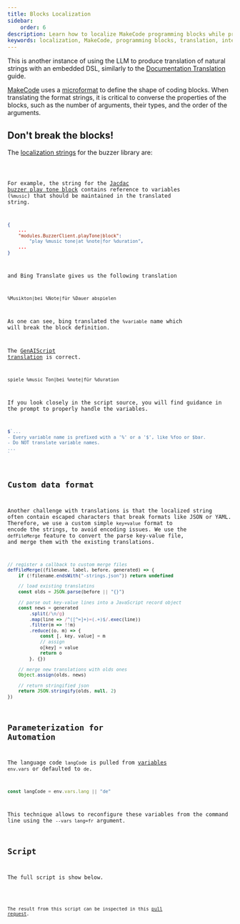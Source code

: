 ```yaml
---
title: Blocks Localization
sidebar:
    order: 6
description: Learn how to localize MakeCode programming blocks while preserving block properties and variable names for international audiences.
keywords: localization, MakeCode, programming blocks, translation, internationalization
---
```



This is another instance of using the LLM to produce translation of natural strings with an embedded DSL, similarly to the [Documentation Translation](/genaiscript/case-studies/documentation-translations.mdx) guide.

[MakeCode](https://makecode.com) uses a [microformat](https://makecode.com/defining-blocks) to define the shape of coding blocks.
When translating the format strings, it is critical to converse the properties of the blocks, such as the number of arguments, 
their types, and the order of the arguments.

## Don't break the blocks!

The [localization strings](https://github.com/microsoft/pxt-jacdac/blob/45d3489c0b96ed0f74c9bbea53fb0714ae9f7fcc/buzzer/_locales/jacdac-buzzer-strings.json#L1) for the buzzer library are:

<Code title="jacdac-buzzer-strings.json" code={stringsJson} wrap={true} lang="json" />

For example, the string for the [Jacdac buzzer play tone block](https://github.com/microsoft/pxt-jacdac/blob/45d3489c0b96ed0f74c9bbea53fb0714ae9f7fcc/buzzer/_locales/jacdac-buzzer-strings.json#L5-L6) 
contains reference to variables (`%music`) that should be maintained in the translated string.

```json
{
    ...
    "modules.BuzzerClient.playTone|block": 
        "play %music tone|at %note|for %duration",
    ...
}
```

and Bing Translate gives us the following translation

```txt title="Bing Translator"
%Musikton|bei %Note|für %Dauer abspielen
```

As one can see, bing translated the `%variable` name which will break the block definition.

The [GenAIScript translation](https://github.com/microsoft/pxt-jacdac/blob/45d3489c0b96ed0f74c9bbea53fb0714ae9f7fcc/buzzer/_locales/de/jacdac-buzzer-strings.json#L5) is correct.

```txt title="GenAIScript"
spiele %music Ton|bei %note|für %duration
```
If you look closely in the script source, you will find guidance in the prompt to properly
handle the variables.

```js title="block-translator.genai.mjs"
$`...
- Every variable name is prefixed with a '%' or a '$', like %foo or $bar.
- Do NOT translate variable names.
...
`
```

## Custom data format

Another challenge with translations is that the localized string often 
contain escaped characters that break formats like JSON or YAML. 
Therefore, we use a custom simple `key=value` format
to encode the strings, to avoid encoding issues. 
We use the `defFileMerge` feature to convert the parse key-value file, and merge them with the existing translations.


```js title="block-translator.genai.mjs"
// register a callback to custom merge files
defFileMerge((filename, label, before, generated) => {
    if (!filename.endsWith("-strings.json")) return undefined

    // load existing translatins
    const olds = JSON.parse(before || "{}")

    // parse out key-value lines into a JavaScript record object
    const news = generated
        .split(/\n/g)
        .map(line => /^([^=]+)=(.+)$/.exec(line))
        .filter(m => !!m)
        .reduce((o, m) => {
            const [, key, value] = m
            // assign
            o[key] = value
            return o
        }, {})

    // merge new translations with olds ones
    Object.assign(olds, news)

    // return stringified json
    return JSON.stringify(olds, null, 2)
})
```

## Parameterization for Automation

The language code `langCode` is pulled from [variables](/genaiscript/reference/scripts/variables) `env.vars` or defaulted to `de`.

```js
const langCode = env.vars.lang || "de"
```

This technique allows to reconfigure these variables from the command line
using the `--vars lang=fr` argument.

## Script

The full script is show below.

<Code code={scriptSource} title="block-translator.genai.mjs" wrap={true} lang="js" />

The result from this script can be inspected 
in this [pull request](https://github.com/microsoft/pxt-jacdac/pull/108).